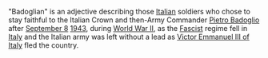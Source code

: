 "Badoglian" is an adjective describing those [[Italian]] soldiers who chose to stay faithful to the Italian Crown and then-Army Commander [[General Badoglio|Pietro Badoglio]] after [[September 8]] [[1943]], during [[World War II]], as the [[Fascist]] regime fell in [[Italy]] and the Italian army was left without a lead as [[King Victor Emmanuel III|Victor Emmanuel III of Italy]] fled the country.